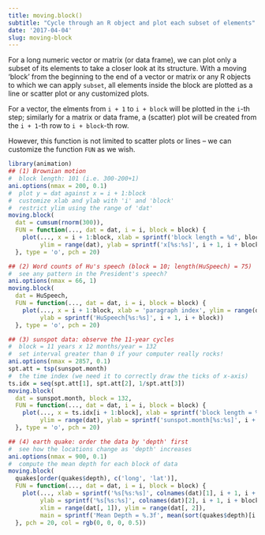 ```yaml
---
title: moving.block()
subtitle: "Cycle through an R object and plot each subset of elements"
date: '2017-04-04'
slug: moving-block
---
```


For a long numeric vector or matrix (or data frame), we can plot only a
subset of its elements to take a closer look at its structure. With a moving
'block' from the beginning to the end of a vector or matrix or any R
objects to which we can apply `subset`, all elements inside the block
are plotted as a line or scatter plot or any customized plots.

For a vector, the elments from `i + 1` to `i + block` will be
plotted in the `i`-th step; similarly for a matrix or data frame, a (scatter)
plot will be created from the `i + 1`-th row to `i + block`-th row.

However, this function is not limited to scatter plots or lines -- we can
customize the function `FUN` as we wish.


```r
library(animation)
## (1) Brownian motion
#  block length: 101 (i.e. 300-200+1)
ani.options(nmax = 200, 0.1)
#  plot y = dat against x = i + 1:block
#  customize xlab and ylab with 'i' and 'block'
#  restrict ylim using the range of 'dat'
moving.block(
  dat = cumsum(rnorm(300)),
  FUN = function(..., dat = dat, i = i, block = block) {
    plot(..., x = i + 1:block, xlab = sprintf('block length = %d', block),
         ylim = range(dat), ylab = sprintf('x[%s:%s]', i + 1, i + block))
  }, type = 'o', pch = 20)
```
 
```r
## (2) Word counts of Hu's speech (block = 10; length(HuSpeech) = 75)
#  see any pattern in the President's speech?
ani.options(nmax = 66, 1)
moving.block(
  dat = HuSpeech,
  FUN = function(..., dat = dat, i = i, block = block) {
    plot(..., x = i + 1:block, xlab = 'paragraph index', ylim = range(dat),
         ylab = sprintf('HuSpeech[%s:%s]', i + 1, i + block))
  }, type = 'o', pch = 20)
```
 
```r
## (3) sunspot data: observe the 11-year cycles
#  block = 11 years x 12 months/year = 132
#  set interval greater than 0 if your computer really rocks!
ani.options(nmax = 2857, 0.1)
spt.att = tsp(sunspot.month)
#  the time index (we need it to correctly draw the ticks of x-axis)
ts.idx = seq(spt.att[1], spt.att[2], 1/spt.att[3])
moving.block(
  dat = sunspot.month, block = 132,
  FUN = function(..., dat = dat, i = i, block = block) {
    plot(..., x = ts.idx[i + 1:block], xlab = sprintf('block length = %d', block),
         ylim = range(dat), ylab = sprintf('sunspot.month[%s:%s]', i + 1, i + block))
  }, type = 'o', pch = 20)
```

 
```r
## (4) earth quake: order the data by 'depth' first
#  see how the locations change as 'depth' increases
ani.options(nmax = 900, 0.1)
#  compute the mean depth for each block of data
moving.block(
  quakes[order(quakes$depth), c('long', 'lat')],
  FUN = function(..., dat = dat, i = i, block = block) {
    plot(..., xlab = sprintf('%s[%s:%s]', colnames(dat)[1], i + 1, i + block),
         ylab = sprintf('%s[%s:%s]', colnames(dat)[2], i + 1, i + block),
         xlim = range(dat[, 1]), ylim = range(dat[, 2]),
         main = sprintf('Mean Depth = %.3f', mean(sort(quakes$depth)[i + 1:block])))
  }, pch = 20, col = rgb(0, 0, 0, 0.5))

```
